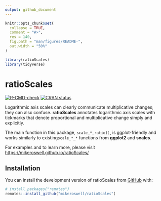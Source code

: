 ```yaml
---
output: github_document
---
```


<!-- README.md is generated from README.Rmd. Please edit that file -->


```r
knitr::opts_chunk$set(
  collapse = TRUE,
  comment = "#>",
  res = 140, 
  fig.path = "man/figures/README-",
  out.width = "50%"
)
```

```r
library(ratioScales)
library(tidyverse)
```

# ratioScales

<!-- badges: start -->

[![R-CMD-check](https://github.com/mikeroswell/ratioScales/actions/workflows/R-CMD-check.yaml/badge.svg)](https://github.com/mikeroswell/ratioScales/actions/workflows/R-CMD-check.yaml)
[![CRAN status](https://www.r-pkg.org/badges/version/ratioScales)](https://CRAN.R-project.org/package=ratioScales)
<!-- badges: end -->

Logarithmic axis scales can clearly communicate multiplicative changes; they can 
also confuse. **ratioScales** annotates logarithmic axis scales with tickmarks 
that denote proportional and multiplicative change simply and explicitly.  

The main function in this package, `scale_*_ratio()`, is ggplot-friendly and 
works similarly to existing`scale_*_*` functions from **ggplot2** and 
**scales**. 

For examples and to learn more, please visit [https://mikeroswell.github.io/ratioScales/](https://mikeroswell.github.io/ratioScales/)

## Installation

You can install the development version of ratioScales from 
[GitHub](https://github.com/) with:

``` r
# install.packages("remotes")
remotes::install_github("mikeroswell/ratioScales")
```

